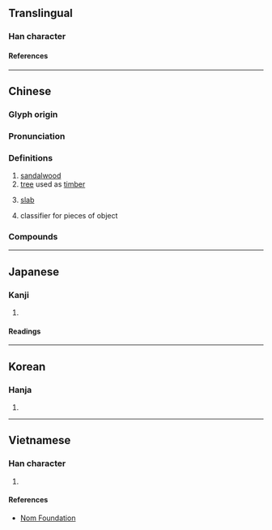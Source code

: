 {{character info/new}}
==Translingual==

===Han character===
{{Han char|rn=75|rad=木|as=04|sn=8|four=40927|canj=DYHS|ids=⿰木方}}

====References====
{{Han ref|kx=0515.020|dkj=14532|dj=0903.020|hdz=21174.040|uh=678B}}

----

==Chinese==
{{zh-forms}}

===Glyph origin===
{{Han etym}}

===Pronunciation===
{{zh-pron
|m=fāng
|c=fong1
|mn=pang
|mc=y
|oc=y
|ma=
|cat=n,cls
}}

===Definitions===
{{zh-hanzi}}

# [[sandalwood]]
# [[tree]] used as [[timber]]
# {{lb|zh|Min Nan}} [[slab]]
# {{lb|zh|Min Nan}} classifier for pieces of object
===Compounds===
{{zh-der|枋山鄉|枋子|榆枋|枋寮鄉|枋頭|枋寮|枋山}}
----

==Japanese==

===Kanji===
{{ja-kanji|grade=|rs=木04}}

# {{defn|lang=ja|sort=木04}}

====Readings====
{{ja-readings
|goon=ひょう, ほう
|kanon=へい, ほう
|kun=まゆみ, ふしずけ, いかだ
}}

----

==Korean==

===Hanja===
{{ko-hanja|hangeul=[[방]], [[병]]|eumhun=|rv=bang, byeong|mr=pang, pyŏng|y=pang, pyeng}}

# {{defn|lang=ko|sort=木04}}

----

==Vietnamese==

===Han character===
{{vi-readings|rs=木04|reading=phương}}

# {{defn|lang=vi|sort=木04}}

====References====
* [http://nomfoundation.org/common/nom_details.php?codepoint=678b Nom Foundation]